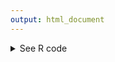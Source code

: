 ```yaml
---
output: html_document
---
```


<details><summary>See R code</summary>

:::{.rcode}
::::{.rcode-header}
R Code: The Eras Tour Openers - Value Boxes
::::
::::{.rcode-container}

This code creates plots and value boxes for the Taylor Swift opening acts section. The data to create these visualizations were granted to us under license. We may not be able to share it.

```r
#| echo: true
#| eval: false
library(tidyverse)
library(plotly)
library(shiny)
library(bslib)
library(glue)
library(bsicons)

openers <-
  read_rds(here::here("secret-data", "combined_artist_data.rds")) |>
  filter(artist != "Taylor Swift") |>
  mutate(date = as.Date(date)) |>
  filter(date > as.Date("2022-01-01"))
```

```r
#| echo: true
#| eval: false
ggplot2::ggplot(
  openers |>
    filter(stats.source == "shazam",
           date > as.Date(2022 - 01 - 01)),
  aes(x = as.Date(date), y = shazams_total)
) +
  geom_point() +
  geom_smooth(method = "lm",
              aes(color = time_frame)) +
  facet_wrap(~ artist, scales = "free")
```

Below, we create a single artist's set of plots.

```r
#| echo: true
#| eval: false
yt_color <- "#F9A395"
yt_text_color <- "#7C1A03"

spotify_color <- "#ADBF99"
spotify_text_color <- "#3B4F29"

shazam_color <- "#A2B8CB"
shazam_text_color <- "#213D4F"

vbs_artists <- list()

# Iterate through all the artists
for (i in 1:length(openers$artist |> unique())) {
  artist_i <- (openers$artist |> unique())[i]
  
  # Shazam
  
  p_shazam <- openers |>
    filter(stats.source == "shazam",
           date > as.Date(2022 - 01 - 01)) |>
    filter(artist == artist_i) |>
    mutate(date = as.Date(date)) |>
    rename(Date = date,
           Shazams = shazams_total,
           "Time Frame" = time_frame) |>
    ggplot(aes(x = Date,
               y = Shazams,
               text = NULL)) +
    geom_line(color = "white",
              size = 1.4) +
    geom_smooth(
      xmethod = "lm",
      aes(color = `Time Frame`),
      se = FALSE,
      size = 0.7
    ) +
    scale_color_manual(values = c(
      `after announcement` = "#823549",
      `before announcement` = "#1D2642"
    )) +
    theme(axis.text.x = element_text(colour = "white"),
          axis.title = element_text(colour = "white"))
  
  sparkline_shazam <- p_shazam |>
    ggplotly() |>
    config(displayModeBar = F) |>
    layout(
      showlegend = FALSE,
      xaxis = list(
        visible = F,
        showgrid = F,
        title = ""
      ),
      yaxis = list(
        visible = F,
        showgrid = F,
        title = ""
      ),
      hovermode = "none",
      margin = list(
        t = 0,
        r = 0,
        l = 0,
        b = 0
      ),
      font = list(color = "white"),
      paper_bgcolor = "transparent",
      plot_bgcolor = "transparent"
    ) |>
    htmlwidgets::onRender(
      "function(el) {
      var ro = new ResizeObserver(function() {
         var visible = el.offsetHeight > 200;
         Plotly.relayout(el, {'xaxis.visible': visible, hovermode: visible,});
      });
      ro.observe(el);
    }"
    )
  
  
  
  shazams_total = (
    openers |>
      filter(artist == artist_i,
             source_ids == "shazam") |>
      arrange(desc(date)) |>
      slice(1)
  )$shazams_total |>
    formatC(big.mark = ",")
  
  
  # YouTube
  
  p_yt <- openers |>
    filter(stats.source == "youtube",
           date > as.Date(2022 - 01 - 01)) |>
    filter(artist == artist_i) |>
    mutate(video_views_total_2 = video_views_total,
           date = as.Date(date)) |>
    rename(Date = date,
           YouTube = video_views_total,
           "Time Frame" = time_frame) |>
    ggplot(aes(x = Date,
               y = YouTube)) +
    geom_line(color = "white",
              size = 1.4) +
    geom_smooth(
      xmethod = "lm",
      aes(color = `Time Frame`),
      se = FALSE,
      size = 0.7
    ) +
    scale_y_continuous(trans = 'log2') +
    scale_color_manual(values = c(
      `after announcement` = "#823549",
      `before announcement` = "#1D2642"
    )) +
    theme(axis.text.x = element_text(colour = "white"),
          axis.title = element_text(colour = "white"))
  
  sparkline_yt <- p_yt |>
    ggplotly() |>
    config(displayModeBar = F) |>
    layout(
      showlegend = FALSE,
      xaxis = list(
        visible = F,
        showgrid = F,
        title = ""
      ),
      yaxis = list(
        visible = F,
        showgrid = F,
        title = ""
      ),
      hovermode = "none",
      margin = list(
        t = 0,
        r = 0,
        l = 0,
        b = 0
      ),
      font = list(color = "white"),
      paper_bgcolor = "transparent",
      plot_bgcolor = "transparent"
    ) |>
    htmlwidgets::onRender(
      "function(el) {
      var ro = new ResizeObserver(function() {
         var visible = el.offsetHeight > 200;
         Plotly.relayout(el, {'xaxis.visible': visible, hovermode: visible,});
      });
      ro.observe(el);
    }"
    )
  
  sparkline_yt$data[[1]]$hoverinfo = 'none'
  
  yt_subs = (
    openers |>
      filter(artist == artist_i,
             source_ids == "youtube") |>
      arrange(desc(date)) |>
      slice(1)
  )$subscribers_total |>
    prettyNum(big.mark = ",")
  yt_views <- (
    openers |>
      filter(artist == artist_i,
             source_ids == "youtube") |>
      arrange(desc(date)) |>
      slice(1)
  )$video_views_total |>
    prettyNum(big.mark = ",")
  
  # Spotify
  
  p_spotify <- openers |>
    filter(stats.source == "spotify",
           date > as.Date(2022 - 01 - 01)) |>
    filter(artist == artist_i) |>
    mutate(date = as.Date(date)) |>
    rename(
      Date = date,
      `Monthly Listeners` = monthly_listeners_current,
      "Time Frame" = time_frame
    ) |>
    ggplot(aes(x = Date,
               y = `Monthly Listeners`,
               text = NULL)) +
    geom_line(color = "grey90",
              size = 1.4) +
    geom_smooth(
      xmethod = "lm",
      aes(color = `Time Frame`),
      se = FALSE,
      size = 0.7
    ) +
    scale_color_manual(values = c(
      `after announcement` = "#823549",
      `before announcement` = "#1D2642"
    )) +
    theme(axis.text.x = element_text(colour = "white"),
          axis.title = element_text(colour = "white"))
  
  sparkline_spotify <- p_spotify |>
    ggplotly() |>
    config(displayModeBar = F) |>
    layout(
      showlegend = FALSE,
      xaxis = list(visible = F,
                   showgrid = F),
      yaxis = list(
        visible = F,
        showgrid = F,
        title = ""
      ),
      hovermode = "none",
      margin = list(
        t = 0,
        r = 0,
        l = 0,
        b = 0
      ),
      font = list(color = "white"),
      paper_bgcolor = "transparent",
      plot_bgcolor = "transparent"
    ) |>
    htmlwidgets::onRender(
      "function(el) {
      var ro = new ResizeObserver(function() {
         var visible = el.offsetHeight > 200;
         Plotly.relayout(el, {'xaxis.visible': visible, hovermode: visible});
      });
      ro.observe(el);
    }"
    
    )
  
  spotify_total = (
    openers |>
      filter(artist == artist_i,
             source_ids == "spotify") |>
      arrange(desc(date)) |>
      slice(1)
  )$followers_total |>
    formatC(big.mark = ",")
  
  
  # create our value boxes
  
  vbs_artists[[artist_i]] <- list(
    # value_box(
    #   title = "Artist",
    #   value = h3(glue("{artist_i}")),
    #   p(),
    #   showcase = bs_icon("music-note-beamed"),
    #   style = 'background-color: #3dadad!important;'
    # ),
    value_box(
      title = "YouTube subscribers",
      h3(glue("{yt_subs}")),
      hr(),
      h3(glue("{yt_views}")),
      p("Total Views"),
      hr(),
      p("Plot shows total channel views, Jan 2022 to Oct 2023"),
      showcase = sparkline_yt,
      full_screen = TRUE,
      style = glue(
        'background-color: {yt_color}!important;
        color: {yt_text_color}!important;'
      )
    ),
    value_box(
      title = "Shazam Total Plays",
      value = h3(glue("{shazams_total}")),
      p(),
      p("Plot shows total Shazams"),
      p("Between Jan 2022 & Oct 2023"),
      showcase = sparkline_shazam,
      full_screen = TRUE,
      style = glue(
        'background-color: {shazam_color}!important;
        color: {shazam_text_color}!important;'
      )
    ),
    value_box(
      title = "Spotify Total Followers",
      value = h3(glue("{spotify_total}")),
      p(),
      p("Plot shows monthly listeners"),
      p("Between Jan 2022 & Oct 2023"),
      showcase = sparkline_spotify,
      full_screen = TRUE,
      style = glue(
        'background-color: {spotify_color}!important;
        color: {shazam_text_color}!important;'
      )
    )
  )
}

```

```{
r
}
#| eval: false
layout_column_wrap(width = "300px",!!!vbs_artists[[artist_i]])

saveRDS(vbs_artists,
here::here("data", "vbs_artists.RDS"))
```

::::
:::

</details>